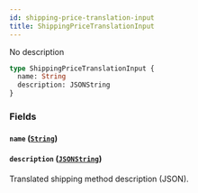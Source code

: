 ```yaml
---
id: shipping-price-translation-input
title: ShippingPriceTranslationInput
---
```


No description

```graphql
type ShippingPriceTranslationInput {
  name: String
  description: JSONString
}
```

### Fields

#### `name` ([`String`](/developer/api-reference/scalars/string.mdx))

#### `description` ([`JSONString`](/developer/api-reference/scalars/json-string.mdx))

Translated shipping method description (JSON).
